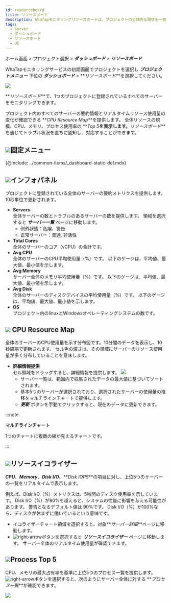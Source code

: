 ```yaml
---
id: resourceboard
title: リソースボード
description: WhaTapモニタリングリソースボードは、プロジェクトの全体的な現状を一目で把握するための機能を提供します。
tags:
  - Server
  - ダッシュボード
  - リソースボード
  - UI
---
```


ホーム画面 > プロジェクト選択 > **_ダッシュボード_** > **_リソースボード_**

WhaTapモニタリングサービスの初期画面でプロジェクトを選択し **_プロジェクトメニュー_** 下位の **_ダッシュボード_** > **_リソースボード_**を選択してください。

![](/img/server-resourceboard.png)

**_リソースボード_**で、1つのプロジェクトに登録されているすべてのサーバーをモニタリングできます。 

プロジェクト内のすべてのサーバーの要約情報とリアルタイムリソース使用量の変化が確認できる **_CPU Resource Map_**を提供します。 全体リソースの規模、CPU、メモリ、プロセス使用率の **_Top 5_**を表示します。**_リソースボード_**を通じてトラブル状況を直ちに認知し、対応することができます。

## ![](/img/number-01.png)固定メニュー

{@include: ../common-items/_dashboard-static-def.mdx} 

## ![](/img/number-02.png)インフォパネル

<!-- 인포 패널 기존 안내

예외: 심각 경고 unknown
정상: normal, pause

 -->

プロジェクトに登録されている全体のサーバーの要約メトリクスを提供します。 10秒単位で更新されます。

-   **Servers**\
      全体サーバーの数とトラブルのあるサーバーの数を提供します。 領域を選択すると **_サーバー一覧_** ページに移動します。
    -   例外状態：<span class='vslow'>危険</span>、<span class='slow'>警告</span>
    -   正常サーバー：<span class='snormal'>普通</span>, <span class='k8s-normal'>非活性</span>
-   **Total Cores**\
      全体のサーバーのコア（vCPU）の合計です。
-   **Avg CPU**\
      全体のサーバーのCPU平均使用量（%）です。 以下のゲージは、平均値、最大値、最小値を示します。
-   **Avg Memory**\
      サーバー全体のメモリ平均使用量（%）です。 以下のゲージは、平均値、最大値、最小値を示します。
-   **Avg Disk**\
      全体のサーバーのディスクデバイスの平均使用量（%）です。 以下のゲージは、平均値、最大値、最小値を示します。
-   **OS**\
      プロジェクト内のlinuxとWindowsオペレーティングシステムの数です。

## ![](/img/number-03.png) CPU Resource Map

全体のサーバーのCPU使用量を示す分布図です。10分間のデータを表示し、10秒周期で更新されます。 セル色の濃さは、その領域にサーバーのリソース使用量が多く分布していることを意味します。

-   **詳細情報提供**\
      セル領域をドラッグすると、詳細情報を提供します。
      ![](https://img.whatap.io/media/images/Screenshot_2021-03-17_server_14861_-_Server_Monitoring18.png)
    -   サーバー一覧は、範囲内で収集されたデータの最大値に基づいてソートされます。
    -   基本5つのサーバーが選択されており、選択されたサーバーの使用量の推移をマルチラインチャートで提供します。
    -   **_更新_** ボタンを手動でクリックすると、現在のデータに更新できます。 

:::note

**マルチラインチャート**

1つのチャートに複数の線が見えるチャートです。

:::

## ![](/img/number-04.png)リソースイコライザー

**_CPU_**、**_Memory_**、**_Disk I/O_**、**_Disk IOPS_**の項目に対し、上位5つのサーバーの一覧をリアルタイムで表示します。

例えば、Disk I/O（%）メトリクスは、5秒間のディスク使用率を示しています。 Disk I/O（%）が80%を超えると、システムの性能に影響を与える可能性があります。 警告となるデフォルト値は 90%です。 Disk I/O（%）が100%なら、ディスクが休まずに働いているという意味です。

-   イコライザーチャート領域を選択すると、対象**_サーバー詳細_**ページに移動します。 
-   ![right-arrow](/img/right-arrow.svg)ボタンを選択すると **_リソースイコライザー_** ページに移動します。 サーバー全体のリアルタイム使用量が確認できます。

## ![](/img/number-05.png)Process Top 5

CPU、メモリの最大占有率を基準に上位5つのプロセス一覧を提供します。 ![right-arrow](/img/right-arrow.svg)ボタンを選択すると、次のようにサーバー全体に対する **_プロセス一覧_**が確認できます。 

![](https://img.whatap.io/media/images/processlist_detail.png)
